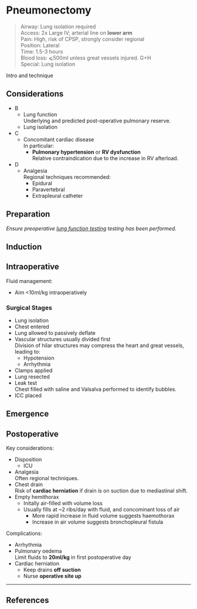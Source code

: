 # Pneumonectomy


>Airway: Lung isolation required <br>
>Access: 2x Large IV; arterial line on **lower arm** <br>
>Pain: High, risk of CPSP, strongly consider regional <br>
>Position: Lateral <br>
>Time: 1.5-3 hours <br>
>Blood loss: ⩽500ml unless great vessels injured. G+H <br>
>Special: Lung isolation <br>

Intro and technique

## Considerations

* B
	* Lung function  
	Underlying and predicted post-operative pulmonary reserve.
	* Lung isolation
* C
	* Concomitant cardiac disease  
	In particular:
		* **Pulmonary hypertension** or **RV dysfunction**  
		Relative contraindication due to the increase in RV afterload.
* D
	* Analgesia  
	Regional techniques recommended:
		* Epidural
		* Paravertebral
		* Extrapleural catheter

## Preparation

*Ensure preoperative [lung function testing](/anaesthesia/thoracics/thoracic-principles.md#lung) testing has been performed.*



## Induction

## Intraoperative

Fluid management:

* Aim <10ml/kg intraoperatively


### Surgical Stages

* Lung isolation
* Chest entered
* Lung allowed to passively deflate
* Vascular structures usually divided first  
Division of hilar structures may compress the heart and great vessels, leading to:
	* Hypotension
	* Arrhythmia
* Clamps applied  
* Lung resected
* Leak test  
Chest filled with saline and Valsalva performed to identify bubbles.
* ICC placed

## Emergence

## Postoperative

Key considerations:

* Disposition
	* ICU
* Analgesia  
Often regional techniques.
* Chest drain\
Risk of **cardiac herniation** if drain is on suction due to mediastinal shift.
* Empty hemithorax
	* Initally air-filled with volume loss
	* Usually fills at ~2 ribs/day with fluid, and concominant loss of air
		* More rapid increase in fluid volume suggests haemothorax
		* Increase in air volume suggests bronchopleural fistula


Complications:

* Arrhythmia
* Pulmonary oedema  
Limit fluids to **20ml/kg** in first postoperative day
* Cardiac herniation
	* Keep drains **off suction**  
	* Nurse **operative site up**

---

## References

